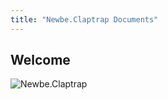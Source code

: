 ```yaml
---
title: "Newbe.Claptrap Documents"
---
```


## Welcome

![Newbe.Claptrap](https://raw.githubusercontent.com/newbe36524/Newbe.Claptrap/develop/docs/main_banner.png)